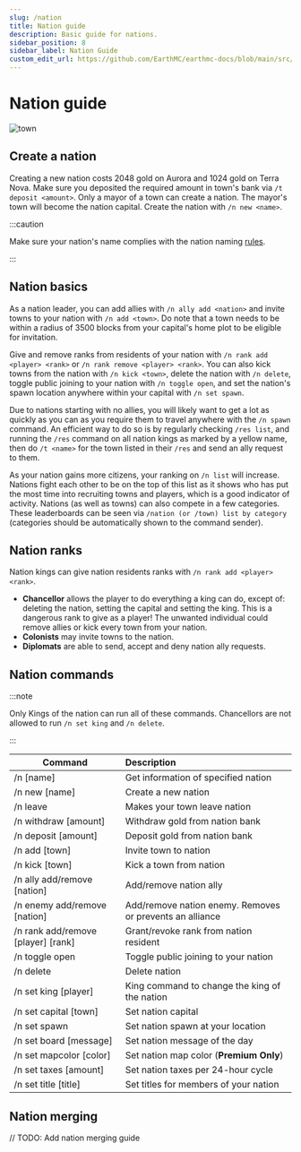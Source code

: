 ```yaml
---
slug: /nation
title: Nation guide
description: Basic guide for nations.
sidebar_position: 8
sidebar_label: Nation Guide
custom_edit_url: https://github.com/EarthMC/earthmc-docs/blob/main/src/docs/nation.mdx
---
```


# Nation guide

![town](/img/nation.webp)

## Create a nation

Creating a new nation costs 2048 gold on Aurora and 1024 gold on Terra Nova.
Make sure you deposited the required amount in town's bank via
`/t deposit <amount>`. Only a mayor of a town can create a nation. The mayor's
town will become the nation capital. Create the nation with `/n new <name>`.

:::caution

Make sure your nation's name complies with the nation naming
[rules](https://earthmc.net/docs/rules).

:::

## Nation basics

As a nation leader, you can add allies with `/n ally add <nation>` and invite
towns to your nation with `/n add <town>`. Do note that a town needs to be
within a radius of 3500 blocks from your capital's home plot to be eligible for
invitation.

Give and remove ranks from residents of your nation with
`/n rank add <player> <rank>` or `/n rank remove <player> <rank>`. You can also
kick towns from the nation with `/n kick <town>`, delete the nation with
`/n delete`, toggle public joining to your nation with `/n toggle open`, and set
the nation's spawn location anywhere within your capital with `/n set spawn`.

Due to nations starting with no allies, you will likely want to get a lot as
quickly as you can as you require them to travel anywhere with the `/n spawn`
command. An efficient way to do so is by regularly checking `/res list`, and
running the `/res` command on all nation kings as marked by a yellow name, then
do `/t <name>` for the town listed in their `/res` and send an ally request to
them.

As your nation gains more citizens, your ranking on `/n list` will increase.
Nations fight each other to be on the top of this list as it shows who has put
the most time into recruiting towns and players, which is a good indicator of
activity. Nations (as well as towns) can also compete in a few categories. These
leaderboards can be seen via `/nation (or /town) list by category` (categories
should be automatically shown to the command sender).

## Nation ranks

Nation kings can give nation residents ranks with `/n rank add <player> <rank>`.

- **Chancellor** allows the player to do everything a king can do, except of:
  deleting the nation, setting the capital and setting the king. This is a
  dangerous rank to give as a player! The unwanted individual could remove
  allies or kick every town from your nation.
- **Colonists** may invite towns to the nation.
- **Diplomats** are able to send, accept and deny nation ally requests.

## Nation commands

:::note

Only Kings of the nation can run all of these commands. Chancellors are not
allowed to run `/n set king` and `/n delete`.

:::

| Command                                                      | Description                                              |
| ------------------------------------------------------------ | :------------------------------------------------------- |
| /n [name]                                                    | Get information of specified nation                      |
| /n new [name]                                                | Create a new nation                                      |
| /n leave                                                     | Makes your town leave nation                             |
| /n withdraw [amount]                                         | Withdraw gold from nation bank                           |
| /n deposit [amount]                                          | Deposit gold from nation bank                            |
| /n add [town]                                                | Invite town to nation                                    |
| /n kick [town]                                               | Kick a town from nation                                  |
| /n ally add/remove [nation]                                  | Add/remove nation ally                                   |
| /n enemy add/remove [nation]                                 | Add/remove nation enemy. Removes or prevents an alliance |
| /n rank add/remove <span>[player]</span> <span>[rank]</span> | Grant/revoke rank from nation resident                   |
| /n toggle open                                               | Toggle public joining to your nation                     |
| /n delete                                                    | Delete nation                                            |
| /n set king [player]                                         | King command to change the king of the nation            |
| /n set capital [town]                                        | Set nation capital                                       |
| /n set spawn                                                 | Set nation spawn at your location                        |
| /n set board [message]                                       | Set nation message of the day                            |
| /n set mapcolor [color]                                      | Set nation map color (**Premium Only**)                  |
| /n set taxes [amount]                                        | Set nation taxes per 24-hour cycle                       |
| /n set title [title]                                         | Set titles for members of your nation                    |


## Nation merging
// TODO: Add nation merging guide